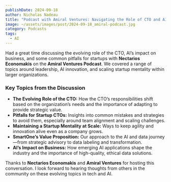 ```yaml
---
publishDate: 2024-09-18
author: Nicholas Nadeau
title: "Podcast with Amiral Ventures: Navigating the Role of CTO and AI Innovation"
image: ~/assets/images/post/2024-09-18_amiral-podcast.jpg
category: Podcasts
tags:
  - AI
---
```



Had a great time discussing the evolving role of the CTO, AI’s impact on business, and some common pitfalls for startups with **Nectarios Economakis** on the **Amiral Ventures Podcast**. We covered a range of topics around leadership, AI innovation, and scaling startup mentality within larger organizations.

<YouTube id="O2qGbAcrmUs" />

### Key Topics from the Discussion

- **The Evolving Role of the CTO:** How the CTO’s responsibilities shift based on the organization’s needs and the importance of adapting to provide strategic value.
- **Pitfalls for Startup CTOs:** Insights into common mistakes and strategies to avoid them, especially around team alignment and scaling challenges.
- **Maintaining a Startup Mentality at Scale:** Ways to keep agility and innovation alive even as a company grows.
- **SmartOne’s Value Proposition:** Our approach to the AI and data journey—from strategic advisory to data labeling and transformation.
- **AI’s Impact on Business:** How emerging AI applications shape the industry and the importance of high-quality, ethical data solutions.

Thanks to **Nectarios Economakis** and **Amiral Ventures** for hosting this conversation. I look forward to hearing thoughts from others in the community on these evolving topics in tech and AI.
